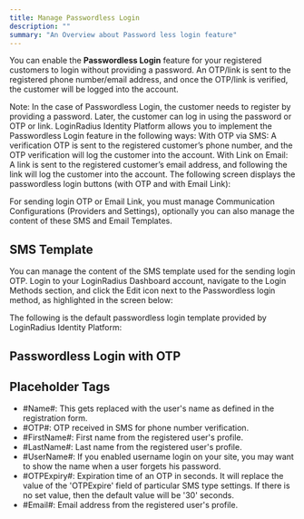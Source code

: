 ```yaml
---
title: Manage Passwordless Login
description: ""
summary: "An Overview about Password less login feature"
---
```


You can enable the **Passwordless Login** feature for your registered customers to login without providing a password. An OTP/link is sent to the registered phone number/email address, and once the OTP/link is verified, the customer will be logged into the account.

Note: In the case of Passwordless Login, the customer needs to register by providing a password. Later, the customer can log in using the password or OTP or link.
LoginRadius Identity Platform allows you to implement the Passwordless Login feature in the following ways:
With OTP via SMS: A verification OTP is sent to the registered customer’s phone number, and the OTP verification will log the customer into the account.
With Link on Email: A link is sent to the registered customer’s email address, and following the link will log the customer into the account.
The following screen displays the passwordless login buttons (with OTP and with Email Link):


For sending login OTP or Email Link, you must manage Communication Configurations (Providers and Settings), optionally you can also manage the content of these SMS and Email Templates.

## SMS Template

You can manage the content of the SMS template used for the sending login OTP. 
Login to your LoginRadius Dashboard account, navigate to the Login Methods section, and click the Edit icon next to the Passwordless login method, as highlighted in the screen below:

The following is the default passwordless login template provided by LoginRadius Identity Platform:

## Passwordless Login with OTP

## Placeholder Tags
- #Name#: This gets replaced with the user's name as defined in the registration form.
- #OTP#: OTP received in SMS for phone number verification.
- #FirstName#: First name from the registered user's profile.
- #LastName#: Last name from the registered user's profile.
- #UserName#: If you enabled username login on your site, you may want to show the name when a user forgets his password.
- #OTPExpiry#: Expiration time of an OTP in seconds. It will replace the value of the 'OTPExpire' field of particular SMS type settings. If there is no set value, then the default value will be '30' seconds.
- #Email#: Email address from the registered user's profile.

